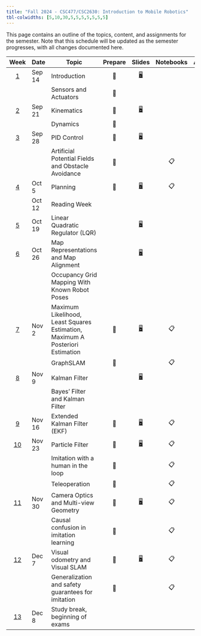 ```yaml
---
title: "Fall 2024 - CSC477/CSC2630: Introduction to Mobile Robotics"
tbl-colwidths: [5,10,30,5,5,5,5,5,5,5]
---
```


This page contains an outline of the topics, content, and assignments for the semester. Note that this schedule will be updated as the semester progresses, with all changes documented here.

::: column-screen-inset-right
| Week | Date | Topic | Prepare | Slides | Notebooks | Assignments | Project |
|:-------:|---------|---------|:-------:|:-------:|:-------:|:-------:|:-------:|
| [1](#week-1) | Sep 14 | Introduction | 📖 | [🖥️](/lecs/w01/lec01.html){.no-style target="_blank" aria-label="Lec 1 slides"} |  |  |  |
|  |  | Sensors and Actuators | 📖 |  |  |  |  |
| [2](#week-2) | Sep 21  | Kinematics | 📖 | [🖥️](/lecs/w02/lec02.html){.no-style target="_blank" aria-label="Lec 2 slides"} |  |  |  |
|  |  | Dynamics | 📖 |  |  |  |  |
| [3](#week-3) | Sep 28 | PID Control | 📖 | [🖥️](/lecs/w03/lec03.html){.no-style target="_blank" aria-label="Lec 3 slides"} |  |  |  |
|  |  | Artificial Potential Fields and Obstacle Avoidance | 📖 |  | 📋 |  |  |
| [4](#week-4) | Oct 5 | Planning | 📖 | [🖥️](/lecs/w04/lec04.html){.no-style target="_blank" aria-label="Lec 4 slides"} | 📋 |  |  |
|  | Oct 12 | Reading Week | | | |  |  |
| [5](#week-5) | Oct 19 | Linear Quadratic Regulator (LQR) | |[🖥️](/lecs/w05/lec05.html){.no-style target="_blank" aria-label="Lec 5 slides"} | |  |  |
| [6](#week-6) | Oct 26 | Map Representations and Map Alignment |  | [🖥️](/lecs/w06/lec06.html){.no-style target="_blank" aria-label="Lec 6 slides"} |  |  | 📂 |
|  |  | Occupancy Grid Mapping With Known Robot Poses |  |  |  |  |  |
| [7](#week-7) | Nov 2 | Maximum Likelihood, Least Squares Estimation, Maximum A Posteriori Estimation | 📖 | [🖥️](/lecs/w07/lec07.html){.no-style target="_blank" aria-label="Lec 7 slides"} | 📋 |  |  |
|  |  | GraphSLAM | 📖 |  | 📋 |  |  |
| [8](#week-8) | Nov 9 | Kalman Filter |  | [🖥️](/lecs/w08/lec08.html){.no-style target="_blank" aria-label="Lec 8 slides"} |  |  |  |
|  |  | Bayes' Filter and Kalman Filter |  |  |  |  |  |
| [9](#week-9) | Nov 16 | Extended Kalman Filter (EKF) | 📖 | [🖥️](/lecs/w09/lec09.html){.no-style target="_blank" aria-label="Lec 9 slides"} | 📋 |  |  |
| [10](#week-10) | Nov 23 | Particle Filter | 📖 | [🖥️](/lecs/w10/lec10.html){.no-style target="_blank" aria-label="Lec 10 slides"} | 📋 |  |  |
|  |  | Imitation with a human in the loop | 📖 |  | 📋 |  |  |
|  |  | Teleoperation | 📖 |  | 📋 |  |  |
| [11](#week-11) | Nov 30 | Camera Optics and Multi-view Geometry | 📖 | [🖥️](/lecs/w11/lec11.html){.no-style target="_blank" aria-label="Lec 11 slides"} | 📋 |  |  |
|  |  | Causal confusion in imitation learning | 📖 |  | 📋 |  |  |
| [12](#week-12) | Dec 7 | Visual odometry and Visual SLAM | 📖 | [🖥️](/lecs/w12/lec12.html){.no-style target="_blank" aria-label="Lec 11 slides"} | 📋 |  |  |
|  |  | Generalization and safety guarantees for imitation | 📖 |  | 📋 |  |  |
| [13](#week-13) | Dec 8 | Study break, beginning of exams |  |  |  |  |  |
:::
